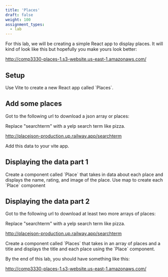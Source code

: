 ```yaml
---
title: 'Places'
draft: false
weight: 100
assignment_types: 
  - lab
---
```


For this lab, we will be creating a simple React app to display places. It will kind of look like this but hopefully you make yours look better:


http://comp3330-places-1.s3-website.us-east-1.amazonaws.com/



## Setup

<Instruction>
Use Vite to create a new React app called `Places`.
</Instruction>

## Add some places

<Instruction>
Got to the following url to download a json array or places:
</Instruction>

Replace "searchterm" with a yelp search term like pizza. 

http://placejson-production.up.railway.app/searchterm

<Instruction>
Add this data to your vite app.
</Instruction>

## Displaying the data part 1

<Instruction>
Create a component called `Place` that takes in data about each place and displays the name, rating, and image of the place.
</Instruction>

<Instruction>
Use map to create each `Place` component
</Instruction>

## Displaying the data part 2


<Instruction>
Got to the following url to download at least two more arrays of places:
</Instruction>

Replace "searchterm" with a yelp search term like pizza. 

http://placejson-production.up.railway.app/searchterm

<Instruction>
Create a component called `Places` that takes in an array of places and a title and displays the title and each place using the `Place` component.
</Instruction>


By the end of this lab, you should have something like this:

http://comp3330-places-1.s3-website.us-east-1.amazonaws.com/
